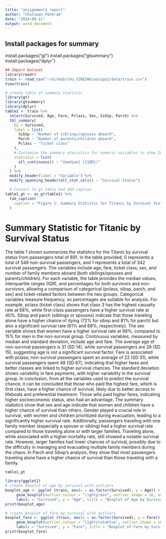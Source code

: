 ---
title: "assignment2_report"
author: "Chutiwan Pankram"
date: "2024-09-11"
output: word_document
---

## Install packages for summary

install.packages("gt") install.packages("gtsummary") install.packages("dplyr")

```{r}
## Import Dataset
library(readr)
train <- read_csv("~/GitHub/chu_SIRE506/assign2/data/train.csv")
View(train)

# create table of summary statistic
library(gt)
library(gtsummary)
library(dplyr)
table1 <- train %>%
  select(Survived, Age, Fare, Pclass, Sex, SibSp, Parch) %>%
  tbl_summary(
    by = Survived,
    label = list(
      SibSp ~ "Number of siblings/spouses aboard", 
      Parch ~ "Number of parents/children aboard",
      Pclass ~ "Ticket class"
    ),
    # Customize the summary statistics for numeric variables to show IQR
    statistic = list(
      all_continuous() ~ "{median} ({IQR})"
    )
  ) %>%
  modify_header(label = "Variable") %>%
  modify_spanning_header(all_stat_cols() ~ "Survival Status") 

  # Convert to gt table and add caption
table1_gt <- as_gt(table1) %>%
  tab_caption(
    caption = "Figure 1: Summary Statistic for Titanic by Survival Status"
  )
```

# Summary Statistic for Titanic by Survival Status

The table 1 shown summarizes the statistics for the Titanic by survival status from passengers total of 891. In the table provided, 0 represents a total of 549 non-survival passengers, and 1 represents a total of 342 survival passengers. The variables include age, fare, ticket class, sex, and number of family members aboard (both siblings/spouses and parents/children). For each variable, the table provides the median values, interquartile ranges (IQR), and percentages for both survivors and non-survivors, allowing a comparison of categorical (pclass, sibsp, parch, and sex) and ticket-related factors between the two groups. Categorical variables measure frequency, so percentages are suitable for analysis. For example, pclass (ticket class) shows that class 3 has the highest casualty rate at 68%, while first-class passengers have a higher survival rate at 40%. Sibsp and parch (siblings or spouses) indicate that those traveling alone have a higher chance of dying (72% for sibsp and 81% for parch) but also a significant survival rate (61% and 68%, respectively). The sex variable shows that women have a higher survival rate at 68%, compared to 15% for men in the non-survival group. Continuous variables, measured by median and standard deviation, include age and fare. The average age of non-survival passengers is 31 (SD 14), while survival passengers are 28 (SD 15), suggesting age is not a significant survival factor. Fare is associated with pclass; non-survival passengers spent an average of 22 (SD 31), while survival passengers spent 48 (SD 67), indicating that higher fares and better classes are linked to higher survival chances. The standard deviation shows variability in fare payments, with higher variability in the survival group. In conclusion, from all the variables used to predict the survival chance, it can be concluded that those who paid the highest fare, which is first class, have a higher chance of survival, likely due to better access to lifeboats and preferential treatment. Those who paid higher fares, indicating higher socioeconomic status, also had an advantage. The summary statistics show that sex and age indicate that women and children have a higher chance of survival than others. Gender played a crucial role in survival, with women and children prioritized during evacuation, leading to a significantly higher survival rate. Additionally, passengers traveling with one family member (especially a spouse or sibling) had a higher survival rate compared to those traveling alone or with larger families. Traveling alone, while associated with a higher mortality rate, still showed a notable survival rate. However, larger families had lower chances of survival, possibly due to the difficulty in managing and evacuating multiple family members during the chaos. In Parch and Sibsp's analysis, they show that most passengers traveling alone have a higher chance of survival than those traveling with a family.

```{r}
table1_gt
```

```{r}
library(ggplot2)
# create boxplot of age by survival with outliers
boxplot_age <- ggplot (train, aes(x = as.factor(Survived), y = Age)) +
     geom_boxplot(outlier.colour = "lightgreen", outlier.shape = 16, outlier.size = 3) +
     labs(x = "Survived", y = "Age", title = "Boxplot of Age by Survival with Outliers")
print(boxplot_age)
```

```{r}
# create boxplot of fare by survival with outliers
boxplot_fare <- ggplot (train, aes(x = as.factor(Survived), y = Fare)) +
     geom_boxplot(outlier.colour = "lightslateblue", outlier.shape = 16, outlier.size = 3) +
     labs(x = "Survived", y = "Fare", title = "Boxplot of Fare by Survival with Outliers")
print(boxplot_fare)
```
